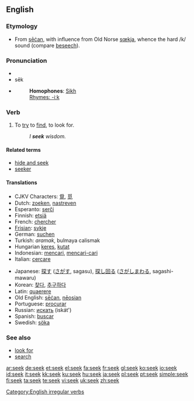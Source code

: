 {{see|sek}}
==English==

===Etymology===
* From {{OE.}} [[secan|sēċan]], with influence from Old Norse [[sœkja]], whence the hard /k/ sound (compare [[beseech]]).

===Pronunciation===
* {{IPA|/si:k/}}
* sēk
* {{audio|en-us-seek.ogg|Audio (US)}}
*: '''Homophones''': [[Sikh]]
*: [[Rhymes:English:-iːk|Rhymes: -iːk]]

===Verb===
{{en-verb|seeks|seeking|sought}}

# To [[try]] to [[find]], to look for.
#: ''I '''seek''' wisdom.''

====Related terms====
* [[hide and seek]]
* [[seeker]]

====Translations====
{{top}}
* CJKV Characters: [[覓]], [[觅]]
* Dutch: [[zoeken]], [[nastreven]]
* Esperanto: [[serĉi]]
* Finnish: [[etsiä]]
* French: [[chercher]]
* [[Frisian]]: [[sykje]]
* German: [[suchen]]
* Turkish: ''aramak'', bulmaya calismak
* Hungarian [[keres]], [[kutat]]
* Indonesian: [[cari|mencari]], [[cari|mencari-cari]]
* Italian: [[cercare]]
{{mid}}
* Japanese: [[探す]] ([[さがす]], sagasu), [[探し回る]] ([[さがしまわる]], sagashi-mawaru)
* Korean: [[찾다]], [[추구하다]]
* Latin: [[quaerere]]
* Old English: [[secan|sēċan]], [[neosian|nēosian]]
* Portuguese: [[procurar]]
* Russian: [[искать]] (iskát')
* Spanish: [[buscar]]
* Swedish: [[söka]]
{{bottom}}

===See also===
* [[look for]]
* [[search]]

[[Category:English irregular verbs]]

[[ar:seek]]
[[de:seek]]
[[et:seek]]
[[el:seek]]
[[fa:seek]]
[[fr:seek]]
[[gl:seek]]
[[ko:seek]]
[[io:seek]]
[[id:seek]]
[[it:seek]]
[[kk:seek]]
[[ku:seek]]
[[hu:seek]]
[[ja:seek]]
[[pl:seek]]
[[pt:seek]]
[[simple:seek]]
[[fi:seek]]
[[ta:seek]]
[[te:seek]]
[[vi:seek]]
[[uk:seek]]
[[zh:seek]]